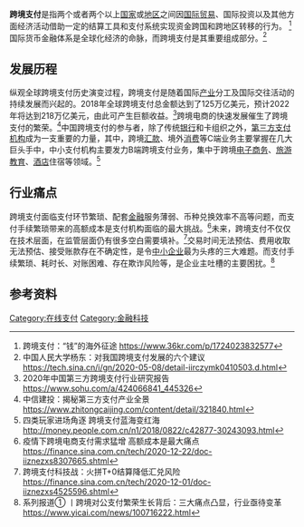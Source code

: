 '''跨境支付'''是指两个或者两个以上[[国家|国家]]或[[地区|地区]]之间因[[国际贸易|国际贸易]]、国际投资以及其他方面经济活动借助一定的结算工具和支付系统实现资金跨国和跨地区转移的行为。 <ref>跨境支付：“钱”的海外征途 https://www.36kr.com/p/1724023832577</ref>国际货币金融体系是全球化经济的命脉，而跨境支付是其重要组成部分。<ref>中国人民大学杨东：对我国跨境支付发展的六个建议 https://tech.sina.cn/i/gn/2020-05-08/detail-iirczymk0410503.d.html</ref>
== 发展历程 ==
纵观全球跨境支付历史演变过程，跨境支付是随着国际[[产业|产业]]分工及国际交往活动的持续发展而兴起的。2018年全球跨境支付总金额达到了125万亿美元，预计2022年将达到218万亿美元，由此可产生巨额收益。<ref>2020年中国第三方跨境支付行业研究报告 https://www.sohu.com/a/424066841_445326</ref>跨境电商的快速发展催生了跨境支付的繁荣。<ref>中信建投：揭秘第三方支付产业全景 https://www.zhitongcaijing.com/content/detail/321840.html</ref>中国跨境支付的参与者，除了传统[[银行|银行]]和卡组织之外，[[第三方支付机构|第三方支付机构]]成为一支重要的力量，其中，跨境[[汇款|汇款]]、境外[[消费|消费]]等C端业务主要掌握在几大巨头手中，中小支付机构主要发力B端跨境支付业务，集中于跨境[[电子商务|电子商务]]、[[旅游|旅游]][[教育|教育]]、[[酒店|酒店]]住宿等领域。<ref>四类玩家进场角逐 跨境支付蓝海变红海 http://money.people.com.cn/n1/2018/0822/c42877-30243093.html</ref>

== 行业痛点 ==
跨境支付面临支付环节繁琐、配套[[金融|金融]]服务薄弱、币种兑换效率不高等问题，而支付手续繁琐带来的高额成本是支付机构面临的最大挑战。<ref>疫情下跨境电商支付需求猛增 高额成本是最大痛点 https://finance.sina.com.cn/tech/2020-12-22/doc-iiznezxs8307665.shtml</ref>未来，跨境支付不仅仅在技术层面，在监管层面仍有很多空白需要填补。<ref>跨境支付科技战：火拼T+0结算降低汇兑风险 https://finance.sina.com.cn/tech/2020-12-01/doc-iiznezxs4525596.shtml</ref>交易时间无法预估、费用收取无法预估、接受账款存在不确定性，是令[[中小企业|中小企业]]最为头疼的三大难题。而支付手续繁琐、耗时长、对账困难、存在欺诈风险等，是企业主吐槽的主要困扰。<ref>系列报道① 丨跨境对公支付繁荣生长背后：三大痛点凸显，行业亟待变革 https://www.yicai.com/news/100716222.html</ref>

==参考资料==

[[Category:在线支付|Category:在线支付]]
[[Category:金融科技|Category:金融科技]]